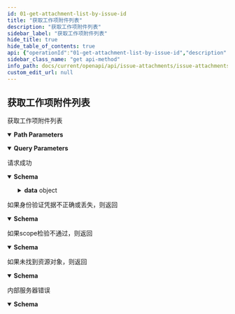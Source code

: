 ```yaml
---
id: 01-get-attachment-list-by-issue-id
title: "获取工作项附件列表"
description: "获取工作项附件列表"
sidebar_label: "获取工作项附件列表"
hide_title: true
hide_table_of_contents: true
api: {"operationId":"01-get-attachment-list-by-issue-id","description":"获取工作项附件列表","security":[{"oauth2":["read:project:issue-attachment"]}],"parameters":[{"name":"teamID","in":"query","description":"团队ID","required":true,"schema":{"type":"string"}},{"name":"limit","in":"query","description":"本次请求要返回的工作项工时数量","schema":{"type":"integer"}},{"name":"cursor","in":"query","description":"本次请求的起始位置","schema":{"type":"string"}},{"name":"issueID","in":"path","description":"工作项ID","required":true,"schema":{"type":"string"}},{"name":"fileCreatedTimeSince","in":"query","description":"文件创建时间最小值","schema":{"type":"integer"}},{"name":"fileCreatedTimeMax","in":"query","description":"文件创建时间最大值","schema":{"type":"integer"}}],"responses":{"200":{"description":"请求成功","content":{"application/json":{"schema":{"type":"object","properties":{"data":{"type":"object","properties":{"list":{"type":"array","items":{"description":"工作项附件","type":"object","properties":{"id":{"type":"string","description":"文件ID"},"name":{"type":"string","description":"文件名称"},"createTime":{"type":"integer","description":"文件上传时间"},"creator":{"type":"object","properties":{"id":{"type":"string","description":"文件上传者ID"},"name":{"type":"string","description":"文件上传者名称"}}},"hash":{"type":"string","description":"文件哈希值"},"mime":{"type":"string","description":"文件类型"},"sizeByte":{"type":"integer","description":"文件大小，以byte为单位"},"description":{"type":"string","description":"文件描述"}},"title":"IssueAttachment"}},"PageInfo":{"type":"object","properties":{"count":{"type":"integer","description":"本次返回的数量"},"endCursor":{"type":"string","description":"本页最后一个光标，用于翻页"},"hasNextPage":{"type":"boolean","description":"是否有下一页"},"startCursor":{"type":"string","description":"本页第一个光标，用于翻页"},"totalCount":{"type":"integer","description":"整个集合总数，包括本次响应中返回的"}}}}},"result":{"type":"string","description":"本次请求结果,SUCCESS|FAIL"},"errorCode":{"type":"string","description":"本次请求错误码"},"errorMsg":{"type":"string","description":"本次请求错误信息"}},"example":[{"result":"SUCCESS","data":{"list":[{"id":"5f1b0a3b","createTime":1595625600,"name":"1.png","mime":"image/png","hash":"5f1b0a3b5b3b4e0001a3b3b4","sizeByte":123456,"description":"1.png","creator":{"id":"5f1b0a32","name":"张三"}}],"pageInfo":{"count":1,"endCursor":"eyJ0eXBlIjoiQ3VycmVudCIsIm5hbWUiOiJ0ZXN0IiwidmVyc2lvbiI6IjEuMCIsImNvdW50IjoxLCJzdGFydEN1cnJlbnRDb2RlIjoiNWYxYjBhM2I1YjNiNGUwMDAxYTNiM2I0Iiwic3RhcnRDb2RlIjoiNWYxYjBhM2I1YjNiNGUwMDAxYTNiM2I0Iiwic3RhcnREYXRlIjoiMTU5NTYyNTYwMDAwMCJ9","hasNextPage":false,"startCursor":"eyJ0eXBlIjoiQ3VycmVudCIsIm5hbWUiOiJ0ZXN0IiwidmVyc2lvbiI6IjEuMCIsImNvdW50IjoxLCJzdGFydEN1cnJlbnRDb2RlIjoiNWYxYjBhM2I1YjNiNGUwMDAxYTNiM2I0Iiwic3RhcnRDb2RlIjoiNWYxYjBhM2I1YjNiNGUwMDAxYTNiM2I0Iiwic3RhcnREYXRlIjoiMTU5NTYyNTYwMDAwMCJ9","totalCount":1}}}],"title":"ListIssueAttachmentResponse"}}}},"401":{"description":"如果身份验证凭据不正确或丢失，则返回","content":{"application/json":{"schema":{"description":"Access token 无效","type":"object","properties":{"result":{"type":"string","description":"本次请求结果,SUCCESS|FAIL"},"errorCode":{"type":"string","description":"本次请求错误码"},"errorMsg":{"type":"string","description":"本次请求错误信息"}},"example":{"result":"FAIL","errorCode":"Unauthorized","errorMsg":"Access token is invalid"},"title":"BadResponse401"}}}},"403":{"description":"如果scope检验不通过，则返回","content":{"application/json":{"schema":{"description":"scope 无效","type":"object","properties":{"result":{"type":"string","description":"本次请求结果,SUCCESS|FAIL"},"errorCode":{"type":"string","description":"本次请求错误码"},"errorMsg":{"type":"string","description":"本次请求错误信息"}},"example":{"result":"FAIL","errorCode":"Forbidden","errorMsg":"Scope is invalid"},"title":"BadResponse403"}}}},"404":{"description":"如果未找到资源对象，则返回","content":{"application/json":{"schema":{"description":"未找到对应的资源｜接口不存在","type":"object","properties":{"result":{"type":"string","description":"本次请求结果,SUCCESS|FAIL"},"errorCode":{"type":"string","description":"本次请求错误码"},"errorMsg":{"type":"string","description":"本次请求错误信息"}},"example":{"result":"FAIL","errorCode":"NotFound","errorMsg":"Not Found"},"title":"BadResponse404"}}}},"500":{"description":"内部服务器错误","content":{"application/json":{"schema":{"description":"内部服务错误","type":"object","properties":{"result":{"type":"string","description":"本次请求结果,SUCCESS|FAIL"},"errorCode":{"type":"string","description":"本次请求错误码"},"errorMsg":{"type":"string","description":"本次请求错误信息"}},"example":{"result":"FAIL","errorCode":"Internal Server Error","errorMsg":"Internal Server Error"},"title":"BadResponse500"}}}}},"method":"get","path":"/project/issues/{issueID}/attachments","servers":[{"url":"https://your-domain/openapi/v1"},{"url":"http://your-domain/openapi/v1"}],"securitySchemes":{"oauth2":{"type":"oauth2","flows":{"authorizationCode":{"authorizationUrl":"https://your-domain/oauth2/authorize","tokenUrl":"https://your-domain/oauth2/token","scopes":{"read:project:issue-attachment":"获取工作项附件信息","write:project:issue-attachment":"新增、修改、删除工作项附件"}}}}},"info":{"title":"Issue attachments","version":"1.0","description":"此资源代表工作项附件。使用它来获取、创建、更新和删除工作项附件。\n"},"postman":{"name":"获取工作项附件列表","description":{"content":"获取工作项附件列表","type":"text/plain"},"url":{"path":["project","issues",":issueID","attachments"],"host":["{{baseUrl}}"],"query":[{"disabled":false,"description":{"content":"(Required) 团队ID","type":"text/plain"},"key":"teamID","value":""},{"disabled":false,"description":{"content":"本次请求要返回的工作项工时数量","type":"text/plain"},"key":"limit","value":""},{"disabled":false,"description":{"content":"本次请求的起始位置","type":"text/plain"},"key":"cursor","value":""},{"disabled":false,"description":{"content":"文件创建时间最小值","type":"text/plain"},"key":"fileCreatedTimeSince","value":""},{"disabled":false,"description":{"content":"文件创建时间最大值","type":"text/plain"},"key":"fileCreatedTimeMax","value":""}],"variable":[{"disabled":false,"description":{"content":"(Required) 工作项ID","type":"text/plain"},"type":"any","value":"","key":"issueID"}]},"header":[{"key":"Accept","value":"application/json"}],"method":"GET","auth":{"type":"oauth2","oauth2":[]}}}
sidebar_class_name: "get api-method"
info_path: docs/current/openapi/api/issue-attachments/issue-attachments
custom_edit_url: null
---
```



## 获取工作项附件列表



获取工作项附件列表

<details style={{"marginBottom":"1rem"}} data-collapsed={false} open={true}><summary style={{}}><strong>Path Parameters</strong></summary><div><ul><ParamsItem className={"paramsItem"} param={{"name":"issueID","in":"path","description":"工作项ID","required":true,"schema":{"type":"string"}}}></ParamsItem></ul></div></details><details style={{"marginBottom":"1rem"}} data-collapsed={false} open={true}><summary style={{}}><strong>Query Parameters</strong></summary><div><ul><ParamsItem className={"paramsItem"} param={{"name":"teamID","in":"query","description":"团队ID","required":true,"schema":{"type":"string"}}}></ParamsItem><ParamsItem className={"paramsItem"} param={{"name":"limit","in":"query","description":"本次请求要返回的工作项工时数量","schema":{"type":"integer"}}}></ParamsItem><ParamsItem className={"paramsItem"} param={{"name":"cursor","in":"query","description":"本次请求的起始位置","schema":{"type":"string"}}}></ParamsItem><ParamsItem className={"paramsItem"} param={{"name":"fileCreatedTimeSince","in":"query","description":"文件创建时间最小值","schema":{"type":"integer"}}}></ParamsItem><ParamsItem className={"paramsItem"} param={{"name":"fileCreatedTimeMax","in":"query","description":"文件创建时间最大值","schema":{"type":"integer"}}}></ParamsItem></ul></div></details><div><ApiTabs><TabItem label={"200"} value={"200"}><div>

请求成功

</div><div><MimeTabs schemaType={"response"}><TabItem label={"application/json"} value={"application/json"}><SchemaTabs><TabItem label={"Schema"} value={"Schema"}><details style={{}} data-collapsed={false} open={true}><summary style={{"textAlign":"left"}}><strong>Schema</strong></summary><div style={{"textAlign":"left","marginLeft":"1rem"}}></div><ul style={{"marginLeft":"1rem"}}><SchemaItem collapsible={true} className={"schemaItem"}><details style={{}}><summary style={{}}><strong>data</strong><span style={{"opacity":"0.6"}}> object</span></summary><div style={{"marginLeft":"1rem"}}><SchemaItem collapsible={true} className={"schemaItem"}><details style={{}}><summary style={{}}><strong>list</strong><span style={{"opacity":"0.6"}}> object[]</span></summary><div style={{"marginLeft":"1rem"}}><li><div style={{"fontSize":"var(--ifm-code-font-size)","opacity":"0.6","marginLeft":"-.5rem","paddingBottom":".5rem"}}>Array [</div></li><SchemaItem collapsible={false} name={"id"} required={false} schemaName={"string"} qualifierMessage={undefined} schema={{"type":"string","description":"文件ID"}}></SchemaItem><SchemaItem collapsible={false} name={"name"} required={false} schemaName={"string"} qualifierMessage={undefined} schema={{"type":"string","description":"文件名称"}}></SchemaItem><SchemaItem collapsible={false} name={"createTime"} required={false} schemaName={"integer"} qualifierMessage={undefined} schema={{"type":"integer","description":"文件上传时间"}}></SchemaItem><SchemaItem collapsible={true} className={"schemaItem"}><details style={{}}><summary style={{}}><strong>creator</strong><span style={{"opacity":"0.6"}}> object</span></summary><div style={{"marginLeft":"1rem"}}><SchemaItem collapsible={false} name={"id"} required={false} schemaName={"string"} qualifierMessage={undefined} schema={{"type":"string","description":"文件上传者ID"}}></SchemaItem><SchemaItem collapsible={false} name={"name"} required={false} schemaName={"string"} qualifierMessage={undefined} schema={{"type":"string","description":"文件上传者名称"}}></SchemaItem></div></details></SchemaItem><SchemaItem collapsible={false} name={"hash"} required={false} schemaName={"string"} qualifierMessage={undefined} schema={{"type":"string","description":"文件哈希值"}}></SchemaItem><SchemaItem collapsible={false} name={"mime"} required={false} schemaName={"string"} qualifierMessage={undefined} schema={{"type":"string","description":"文件类型"}}></SchemaItem><SchemaItem collapsible={false} name={"sizeByte"} required={false} schemaName={"integer"} qualifierMessage={undefined} schema={{"type":"integer","description":"文件大小，以byte为单位"}}></SchemaItem><SchemaItem collapsible={false} name={"description"} required={false} schemaName={"string"} qualifierMessage={undefined} schema={{"type":"string","description":"文件描述"}}></SchemaItem><li><div style={{"fontSize":"var(--ifm-code-font-size)","opacity":"0.6","marginLeft":"-.5rem"}}>]</div></li></div></details></SchemaItem><SchemaItem collapsible={true} className={"schemaItem"}><details style={{}}><summary style={{}}><strong>PageInfo</strong><span style={{"opacity":"0.6"}}> object</span></summary><div style={{"marginLeft":"1rem"}}><SchemaItem collapsible={false} name={"count"} required={false} schemaName={"integer"} qualifierMessage={undefined} schema={{"type":"integer","description":"本次返回的数量"}}></SchemaItem><SchemaItem collapsible={false} name={"endCursor"} required={false} schemaName={"string"} qualifierMessage={undefined} schema={{"type":"string","description":"本页最后一个光标，用于翻页"}}></SchemaItem><SchemaItem collapsible={false} name={"hasNextPage"} required={false} schemaName={"boolean"} qualifierMessage={undefined} schema={{"type":"boolean","description":"是否有下一页"}}></SchemaItem><SchemaItem collapsible={false} name={"startCursor"} required={false} schemaName={"string"} qualifierMessage={undefined} schema={{"type":"string","description":"本页第一个光标，用于翻页"}}></SchemaItem><SchemaItem collapsible={false} name={"totalCount"} required={false} schemaName={"integer"} qualifierMessage={undefined} schema={{"type":"integer","description":"整个集合总数，包括本次响应中返回的"}}></SchemaItem></div></details></SchemaItem></div></details></SchemaItem><SchemaItem collapsible={false} name={"result"} required={false} schemaName={"string"} qualifierMessage={undefined} schema={{"type":"string","description":"本次请求结果,SUCCESS|FAIL"}}></SchemaItem><SchemaItem collapsible={false} name={"errorCode"} required={false} schemaName={"string"} qualifierMessage={undefined} schema={{"type":"string","description":"本次请求错误码"}}></SchemaItem><SchemaItem collapsible={false} name={"errorMsg"} required={false} schemaName={"string"} qualifierMessage={undefined} schema={{"type":"string","description":"本次请求错误信息"}}></SchemaItem></ul></details></TabItem><TabItem label={"Example (from schema)"} value={"Example (from schema)"}><ResponseSamples responseExample={"[\n  {\n    \"result\": \"SUCCESS\",\n    \"data\": {\n      \"list\": [\n        {\n          \"id\": \"5f1b0a3b\",\n          \"createTime\": 1595625600,\n          \"name\": \"1.png\",\n          \"mime\": \"image/png\",\n          \"hash\": \"5f1b0a3b5b3b4e0001a3b3b4\",\n          \"sizeByte\": 123456,\n          \"description\": \"1.png\",\n          \"creator\": {\n            \"id\": \"5f1b0a32\",\n            \"name\": \"张三\"\n          }\n        }\n      ],\n      \"pageInfo\": {\n        \"count\": 1,\n        \"endCursor\": \"eyJ0eXBlIjoiQ3VycmVudCIsIm5hbWUiOiJ0ZXN0IiwidmVyc2lvbiI6IjEuMCIsImNvdW50IjoxLCJzdGFydEN1cnJlbnRDb2RlIjoiNWYxYjBhM2I1YjNiNGUwMDAxYTNiM2I0Iiwic3RhcnRDb2RlIjoiNWYxYjBhM2I1YjNiNGUwMDAxYTNiM2I0Iiwic3RhcnREYXRlIjoiMTU5NTYyNTYwMDAwMCJ9\",\n        \"hasNextPage\": false,\n        \"startCursor\": \"eyJ0eXBlIjoiQ3VycmVudCIsIm5hbWUiOiJ0ZXN0IiwidmVyc2lvbiI6IjEuMCIsImNvdW50IjoxLCJzdGFydEN1cnJlbnRDb2RlIjoiNWYxYjBhM2I1YjNiNGUwMDAxYTNiM2I0Iiwic3RhcnRDb2RlIjoiNWYxYjBhM2I1YjNiNGUwMDAxYTNiM2I0Iiwic3RhcnREYXRlIjoiMTU5NTYyNTYwMDAwMCJ9\",\n        \"totalCount\": 1\n      }\n    }\n  }\n]"} language={"json"}></ResponseSamples></TabItem></SchemaTabs></TabItem></MimeTabs></div></TabItem><TabItem label={"401"} value={"401"}><div>

如果身份验证凭据不正确或丢失，则返回

</div><div><MimeTabs schemaType={"response"}><TabItem label={"application/json"} value={"application/json"}><SchemaTabs><TabItem label={"Schema"} value={"Schema"}><details style={{}} data-collapsed={false} open={true}><summary style={{"textAlign":"left"}}><strong>Schema</strong></summary><div style={{"textAlign":"left","marginLeft":"1rem"}}></div><ul style={{"marginLeft":"1rem"}}><SchemaItem collapsible={false} name={"result"} required={false} schemaName={"string"} qualifierMessage={undefined} schema={{"type":"string","description":"本次请求结果,SUCCESS|FAIL"}}></SchemaItem><SchemaItem collapsible={false} name={"errorCode"} required={false} schemaName={"string"} qualifierMessage={undefined} schema={{"type":"string","description":"本次请求错误码"}}></SchemaItem><SchemaItem collapsible={false} name={"errorMsg"} required={false} schemaName={"string"} qualifierMessage={undefined} schema={{"type":"string","description":"本次请求错误信息"}}></SchemaItem></ul></details></TabItem><TabItem label={"Example (from schema)"} value={"Example (from schema)"}><ResponseSamples responseExample={"{\n  \"result\": \"FAIL\",\n  \"errorCode\": \"Unauthorized\",\n  \"errorMsg\": \"Access token is invalid\"\n}"} language={"json"}></ResponseSamples></TabItem></SchemaTabs></TabItem></MimeTabs></div></TabItem><TabItem label={"403"} value={"403"}><div>

如果scope检验不通过，则返回

</div><div><MimeTabs schemaType={"response"}><TabItem label={"application/json"} value={"application/json"}><SchemaTabs><TabItem label={"Schema"} value={"Schema"}><details style={{}} data-collapsed={false} open={true}><summary style={{"textAlign":"left"}}><strong>Schema</strong></summary><div style={{"textAlign":"left","marginLeft":"1rem"}}></div><ul style={{"marginLeft":"1rem"}}><SchemaItem collapsible={false} name={"result"} required={false} schemaName={"string"} qualifierMessage={undefined} schema={{"type":"string","description":"本次请求结果,SUCCESS|FAIL"}}></SchemaItem><SchemaItem collapsible={false} name={"errorCode"} required={false} schemaName={"string"} qualifierMessage={undefined} schema={{"type":"string","description":"本次请求错误码"}}></SchemaItem><SchemaItem collapsible={false} name={"errorMsg"} required={false} schemaName={"string"} qualifierMessage={undefined} schema={{"type":"string","description":"本次请求错误信息"}}></SchemaItem></ul></details></TabItem><TabItem label={"Example (from schema)"} value={"Example (from schema)"}><ResponseSamples responseExample={"{\n  \"result\": \"FAIL\",\n  \"errorCode\": \"Forbidden\",\n  \"errorMsg\": \"Scope is invalid\"\n}"} language={"json"}></ResponseSamples></TabItem></SchemaTabs></TabItem></MimeTabs></div></TabItem><TabItem label={"404"} value={"404"}><div>

如果未找到资源对象，则返回

</div><div><MimeTabs schemaType={"response"}><TabItem label={"application/json"} value={"application/json"}><SchemaTabs><TabItem label={"Schema"} value={"Schema"}><details style={{}} data-collapsed={false} open={true}><summary style={{"textAlign":"left"}}><strong>Schema</strong></summary><div style={{"textAlign":"left","marginLeft":"1rem"}}></div><ul style={{"marginLeft":"1rem"}}><SchemaItem collapsible={false} name={"result"} required={false} schemaName={"string"} qualifierMessage={undefined} schema={{"type":"string","description":"本次请求结果,SUCCESS|FAIL"}}></SchemaItem><SchemaItem collapsible={false} name={"errorCode"} required={false} schemaName={"string"} qualifierMessage={undefined} schema={{"type":"string","description":"本次请求错误码"}}></SchemaItem><SchemaItem collapsible={false} name={"errorMsg"} required={false} schemaName={"string"} qualifierMessage={undefined} schema={{"type":"string","description":"本次请求错误信息"}}></SchemaItem></ul></details></TabItem><TabItem label={"Example (from schema)"} value={"Example (from schema)"}><ResponseSamples responseExample={"{\n  \"result\": \"FAIL\",\n  \"errorCode\": \"NotFound\",\n  \"errorMsg\": \"Not Found\"\n}"} language={"json"}></ResponseSamples></TabItem></SchemaTabs></TabItem></MimeTabs></div></TabItem><TabItem label={"500"} value={"500"}><div>

内部服务器错误

</div><div><MimeTabs schemaType={"response"}><TabItem label={"application/json"} value={"application/json"}><SchemaTabs><TabItem label={"Schema"} value={"Schema"}><details style={{}} data-collapsed={false} open={true}><summary style={{"textAlign":"left"}}><strong>Schema</strong></summary><div style={{"textAlign":"left","marginLeft":"1rem"}}></div><ul style={{"marginLeft":"1rem"}}><SchemaItem collapsible={false} name={"result"} required={false} schemaName={"string"} qualifierMessage={undefined} schema={{"type":"string","description":"本次请求结果,SUCCESS|FAIL"}}></SchemaItem><SchemaItem collapsible={false} name={"errorCode"} required={false} schemaName={"string"} qualifierMessage={undefined} schema={{"type":"string","description":"本次请求错误码"}}></SchemaItem><SchemaItem collapsible={false} name={"errorMsg"} required={false} schemaName={"string"} qualifierMessage={undefined} schema={{"type":"string","description":"本次请求错误信息"}}></SchemaItem></ul></details></TabItem><TabItem label={"Example (from schema)"} value={"Example (from schema)"}><ResponseSamples responseExample={"{\n  \"result\": \"FAIL\",\n  \"errorCode\": \"Internal Server Error\",\n  \"errorMsg\": \"Internal Server Error\"\n}"} language={"json"}></ResponseSamples></TabItem></SchemaTabs></TabItem></MimeTabs></div></TabItem></ApiTabs></div>